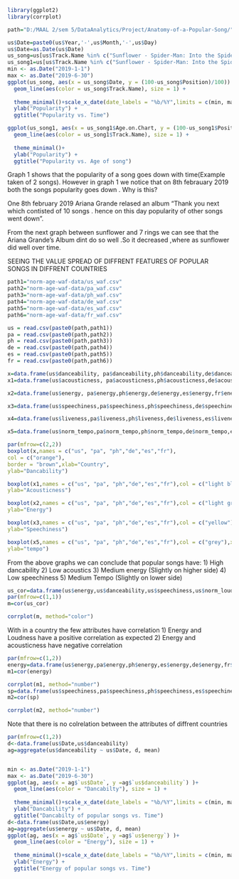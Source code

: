 ```r
library(ggplot2)
library(corrplot)
```

```r
path="D:/MAAL 2/sem 5/DataAnalytics/Project/Anatomy-of-a-Popular-Song/"

```

```r


us$Date=paste0(us$Year,'-',us$Month,'-',us$Day)
us$Date=as.Date(us$Date)
us_song=us[us$Track.Name %in% c("Sunflower - Spider-Man: Into the Spider-Verse", "Wow.") ,]
us_song1=us[us$Track.Name %in% c("Sunflower - Spider-Man: Into the Spider-Verse", "7 rings") ,]
min <- as.Date("2019-1-1")
max <- as.Date("2019-6-30")
ggplot(us_song, aes(x = us_song$Date, y = (100-us_song$Position)/100)) + 
  geom_line(aes(color = us_song$Track.Name), size = 1) +
  
  theme_minimal()+scale_x_date(date_labels = "%b/%Y",limits = c(min, max))+xlab("Time") +
  ylab("Popularity") +
  ggtitle("Popularity vs. Time")

ggplot(us_song1, aes(x = us_song1$Age.on.Chart, y = (100-us_song1$Position)/100)) + 
  geom_line(aes(color = us_song1$Track.Name), size = 1) +
  
  theme_minimal()+
  ylab("Popularity") +
  ggtitle("Popularity vs. Age of song")


```
Graph 1 shows that the popularity of a song goes down with time(Example taken of 2 songs). However in graph 1  we notice that on 8th febrauary 2019 both the songs popularity goes down . Why is this?

One 8th february 2019 Ariana Grande relased an album "Thank you next which contisted of 10 songs . hence on this day popularity of other songs went down".

From the next graph between sunflower and 7 rings we can see that the Ariana Grande's Album  dint do so well .So it decreased ,where as sunflower did well over time.



SEEING THE VALUE SPREAD OF DIFFRENT FEATURES OF POPULAR SONGS IN DIFFRENT COUNTRIES

```r
path1="norm-age-waf-data/us_waf.csv"
path2="norm-age-waf-data/pa_waf.csv"
path3="norm-age-waf-data/ph_waf.csv"
path4="norm-age-waf-data/de_waf.csv"
path5="norm-age-waf-data/es_waf.csv"
path6="norm-age-waf-data/fr_waf.csv"


```

```r
us = read.csv(paste0(path,path1))
pa = read.csv(paste0(path,path2))
ph = read.csv(paste0(path,path3))
de = read.csv(paste0(path,path4))
es = read.csv(paste0(path,path5))
fr = read.csv(paste0(path,path6))

```

```r
x=data.frame(us$danceability, pa$danceability,ph$danceability,de$danceability,es$danceability,fr$danceability)
x1=data.frame(us$acousticness, pa$acousticness,ph$acousticness,de$acousticness,es$acousticness,fr$acousticness)

x2=data.frame(us$energy, pa$energy,ph$energy,de$energy,es$energy,fr$energy)

x3=data.frame(us$speechiness,pa$speechiness,ph$speechiness,de$speechiness,es$speechiness,fr$speechiness)

x4=data.frame(us$liveness,pa$liveness,ph$liveness,de$liveness,es$liveness,fr$liveness)

x5=data.frame(us$norm_tempo,pa$norm_tempo,ph$norm_tempo,de$norm_tempo,es$norm_tempo,fr$norm_tempo)

```

```r

par(mfrow=c(2,2))
boxplot(x,names = c("us", "pa", "ph","de","es","fr"),
col = c("orange"),
border = "brown",xlab="Country",
ylab="Dancability")

boxplot(x1,names = c("us", "pa", "ph","de","es","fr"),col = c("light blue"),xlab="Country",
ylab="Acousticness")

boxplot(x2,names = c("us", "pa", "ph","de","es","fr"),col = c("light green"),xlab="Country",
ylab="Energy")

boxplot(x3,names = c("us", "pa", "ph","de","es","fr"),col = c("yellow"),xlab="Country",
ylab="Speechiness")

boxplot(x5,names = c("us", "pa", "ph","de","es","fr"),col = c("grey"),xlab="Country",
ylab="tempo")

```

From the above graphs we can conclude that popular songs have:
1) High dancability
2) Low acoustics
3) Medium energy (Slightly on higher side)
4) Low speechiness
5) Medium Tempo (Slightly on lower side)

```r
us_cor=data.frame(us$energy,us$danceability,us$speechiness,us$norm_loudness,us$norm_tempo,us$norm_duration_min,us$acousticness)
par(mfrow=c(1,1))
m=cor(us_cor)

corrplot(m, method="color")

```
With in a country the few attributes have correlation
1) Energy and Loudness have a positive correlation as expected
2) Energy and acousticness have negative correlation



```r
par(mfrow=c(1,2))
energy=data.frame(us$energy,pa$energy,ph$energy,es$energy,de$energy,fr$energy)
m1=cor(energy)

corrplot(m1, method="number")
sp=data.frame(us$speechiness,pa$speechiness,ph$speechiness,es$speechiness,de$speechiness,fr$speechiness)
m2=cor(sp)

corrplot(m2, method="number")
```

Note that there is no colrelation between the attributes of diffrent countries

```r
par(mfrow=c(1,2))
d<-data.frame(us$Date,us$danceability)
ag=aggregate(us$danceability ~ us$Date, d, mean)


min <- as.Date("2019-1-1")
max <- as.Date("2019-6-30")
ggplot(ag, aes(x = ag$`us$Date`, y =ag$`us$danceability`) )+ 
  geom_line(aes(color = "Dancabilty"), size = 1) +
  
  theme_minimal()+scale_x_date(date_labels = "%b/%Y",limits = c(min, max))+xlab("Time") +
  ylab("Dancability") +
  ggtitle("Dancabilty of popular songs vs. Time")
d<-data.frame(us$Date,us$energy)
ag=aggregate(us$energy ~ us$Date, d, mean)
ggplot(ag, aes(x = ag$`us$Date`, y =ag$`us$energy`) )+ 
  geom_line(aes(color = "Energy"), size = 1) +
  
  theme_minimal()+scale_x_date(date_labels = "%b/%Y",limits = c(min, max))+xlab("Time") +
  ylab("Energy") +
  ggtitle("Energy of popular songs vs. Time")



```




